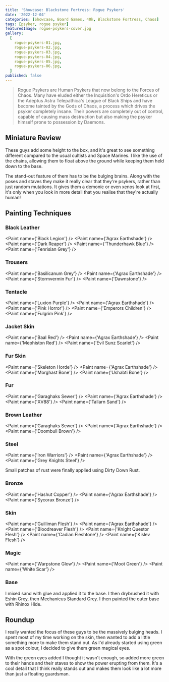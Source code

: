 ```yaml
---
title: 'Showcase: Blackstone Fortress: Rogue Psykers'
date: '2022-12-04'
categories: [Showcase, Board Games, 40k, Blackstone Fortress, Chaos]
tags: [psyker, rogue psyker]
featuredImage: rogue-psykers-cover.jpg
gallery:
  [
    rogue-psykers-01.jpg,
    rogue-psykers-02.jpg,
    rogue-psykers-03.jpg,
    rogue-psykers-04.jpg,
    rogue-psykers-05.jpg,
    rogue-psykers-06.jpg,
  ]
published: false
---
```


> Rogue Psykers are Human Psykers that now belong to the Forces of Chaos. Many have eluded either the Inquisition's
> Ordo Hereticus or the Adeptus Astra Telepathica's League of Black Ships and have become tainted by the Gods of Chaos,
> a process which drives the psyker completely insane. Their powers are completely out of control, capable of causing
> mass destruction but also making the psyker himself prone to possession by Daemons.

## Miniature Review

These guys add some height to the box, and it's great to see something different compared to the usual cultists and
Space Marines. I like the use of the chains, allowing them to float above the ground while keeping them held down to
the base.

The stand-out feature of them has to be the bulging brains. Along with the poses and staves they make it really clear
that they're psykers, rather than just random mutations. It gives them a demonic or even xenos look at first, it's
only when you look in more detail that you realise that they're actually human!

## Painting Techniques

### Black Leather
<Paint name={'Black Legion'} />
<Paint name={'Agrax Earthshade'} />
<Paint name={'Dark Reaper'} />
<Paint name={'Thunderhawk Blue'} />
<Paint name={'Fenrisian Grey'} />

### Trousers
<Paint name={'Basilicanum Grey'} />
<Paint name={'Agrax Earthshade'} />
<Paint name={'Stormvermin Fur'} />
<Paint name={'Dawnstone'} />

### Tentacle
<Paint name={'Luxion Purple'} />
<Paint name={'Agrax Earthshade'} />
<Paint name={'Pink Horror'} />
<Paint name={'Emperors Children'} />
<Paint name={'Fulgrim Pink'} />

### Jacket Skin
<Paint name={'Baal Red'} />
<Paint name={'Agrax Earthshade'} />
<Paint name={'Mephiston Red'} />
<Paint name={'Evil Sunz Scarlet'} />

### Fur Skin
<Paint name={'Skeleton Horde'} />
<Paint name={'Agrax Earthshade'} />
<Paint name={'Morghast Bone'} />
<Paint name={'Ushabti Bone'} />

### Fur
<Paint name={'Garaghaks Sewer'} />
<Paint name={'Agrax Earthshade'} />
<Paint name={'XV88'} />
<Paint name={'Tallarn Sand'} />

### Brown Leather
<Paint name={'Garaghaks Sewer'} />
<Paint name={'Agrax Earthshade'} />
<Paint name={'Doombull Brown'} />

### Steel
<Paint name={'Iron Warriors'} />
<Paint name={'Agrax Earthshade'} />
<Paint name={'Grey Knights Steel'} />

Small patches of rust were finally applied using Dirty Down Rust.

### Bronze
<Paint name={'Hashut Copper'} />
<Paint name={'Agrax Earthshade'} />
<Paint name={'Sycorax Bronze'} />

### Skin
<Paint name={'Guilliman Flesh'} />
<Paint name={'Agrax Earthshade'} />
<Paint name={'Bloodreaver Flesh'} />
<Paint name={'Knight Questor Flesh'} />
<Paint name={'Cadian Fleshtone'} />
<Paint name={'Kislev Flesh'} />

### Magic
<Paint name={'Warpstone Glow'} />
<Paint name={'Moot Green'} />
<Paint name={'White Scar'} />

### Base

I mixed sand with glue and applied it to the base. I then drybrushed it with Eshin Grey, then Mechanicus Standard Grey.
I then painted the outer base with Rhinox Hide.

## Roundup

I really wanted the focus of these guys to be the massively bulging heads. I spent most of my time working on the skin,
then wanted to add a little something more to make them stand out. As I'd already started using green as a spot colour,
I decided to give them green magical eyes.

With the green eyes added I thought it wasn't enough, so added more green to their hands and their staves to show the
power erupting from them. It's a cool detail that I think really stands out and makes them look like a lot more than
just a floating guardsman.